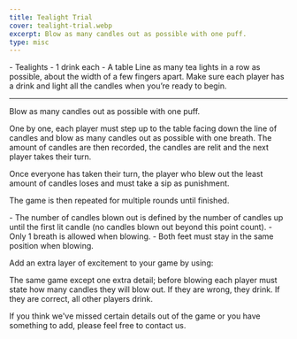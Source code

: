 ```yaml
---
title: Tealight Trial
cover: tealight-trial.webp
excerpt: Blow as many candles out as possible with one puff.
type: misc
---
```


<GameHero
  cover="/BeerGoggleGames/images/tealight-trial.webp"
  alt="Tealight Trial"
/>

<GameSection title="Equipment" icon="/BeerGoggleGames/images/liquor.webp">
-   Tealights
-   1 drink each
-   A table
</GameSection>

<GameSection title="Setup" icon="/BeerGoggleGames/images/settings.webp">
Line as many tea lights in a row as possible, about the width of a few fingers apart. Make sure each player has a drink and light all the candles when you’re ready to begin.

* * *
</GameSection>

<GameSection title="Aim of the Game" icon="/BeerGoggleGames/images/target.webp">
<p>Blow as many candles out as possible with one puff.</p>
</GameSection>

<GameSection title="How to Play" icon="/BeerGoggleGames/images/question.webp">
One by one, each player must step up to the table facing down the line of candles and blow as many candles out as possible with one breath. The amount of candles are then recorded, the candles are relit and the next player takes their turn.

Once everyone has taken their turn, the player who blew out the least amount of candles loses and must take a sip as punishment.

The game is then repeated for multiple rounds until finished.
</GameSection>

<GameSection title="Rules" icon="/BeerGoggleGames/images/rules.webp">
-   The number of candles blown out is defined by the number of candles up until the first lit candle (no candles blown out beyond this point count).
-   Only 1 breath is allowed when blowing.
-   Both feet must stay in the same position when blowing.
</GameSection>

<GameSection title="Special Edition" icon="/BeerGoggleGames/images/special.webp">
<p>Add an extra layer of excitement to your game by using:</p>
</GameSection>

<GameSection title="**Precision**" icon="/BeerGoggleGames/images/question.webp">
<p>The same game except one extra detail; before blowing each player must state how many candles they will blow out. If they are wrong, they drink. If they are correct, all other players drink.</p>
</GameSection>

<ShareButtons title="Tealight Trial" />

<FeedbackCard>
<p>If you think we've missed certain details out of the game or you have something to add, please feel free to contact us.</p>
</FeedbackCard>
